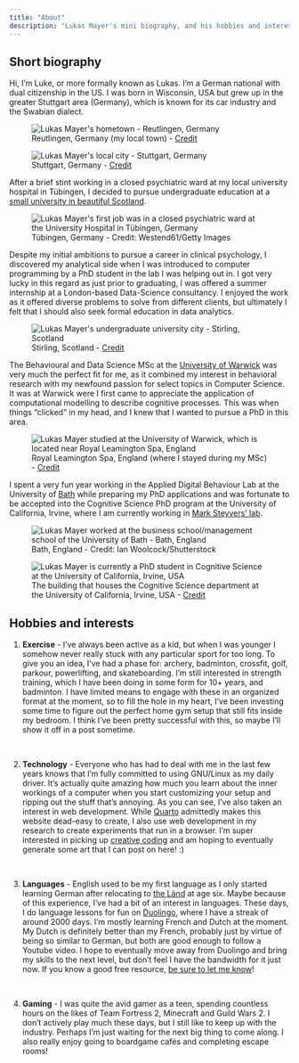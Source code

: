 ```yaml
---
title: "About"
description: "Lukas Mayer's mini biography, and his hobbies and interests - exercise, technology, languages, and gaming."
---
```



<div class="quarto-content hidden">
</div>

<style>
.description {
    display: none;
}
</style>

<script>
  window.addEventListener("load", function() {
    var content = document.querySelector(".quarto-content");
    if (content) {
      content.classList.remove("hidden");  // Remove the hidden class to allow transition
      content.classList.add("fade-in");    // Add the fade-in class for the transition effect
    }
  });
</script>


:::{.column-body-outset}
## Short biography

Hi, I'm Luke, or more formally known as Lukas.
I'm a German national with dual citizenship in the US. 
I was born in Wisconsin, USA but grew up in the greater Stuttgart area (Germany), which is known for its car industry and the Swabian dialect.

![Reutlingen, Germany (my local town) - [Credit](https://www.nts.eu/en/nts-reutlingen/)](assets/reutlingen.jpg){fig-cap="Credit: https://www.nts.eu/en/nts-reutlingen/" alt="Lukas Mayer's hometown - Reutlingen, Germany"}


![Stuttgart, Germany - [Credit]( https://www.tripadvisor.com/Tourism-g187291-Stuttgart_Baden_Wurttemberg-Vacations.html
)](assets/stuttgart.jpg){fig-cap="Credit: https://www.tripadvisor.com/Tourism-g187291-Stuttgart_Baden_Wurttemberg-Vacations.html" alt="Lukas Mayer's local city - Stuttgart, Germany"}


After a brief stint working in a closed psychiatric ward at my local university hospital in Tübingen, I decided to pursue undergraduate education at a [small university in beautiful Scotland](https://www.stir.ac.uk). 


![Tübingen, Germany - Credit: Westend61/Getty Images](assets/tuebingen.jpg){fig-cap="Credit: Westend61/Getty Images" alt="Lukas Mayer's first job was in a closed psychiatric ward at the University Hospital in Tübingen, Germany"}


Despite my initial ambitions to pursue a career in clinical psychology, I discovered my analytical side when I was introduced to computer programming by a PhD student in the lab I was helping out in. I got very lucky in this regard as just prior to graduating, I was offered a summer internship at a London-based Data-Science consultancy. I enjoyed the work as it offered diverse problems to solve from different clients, but ultimately I felt that I should also seek formal education in data analytics. 


![Stirling, Scotland - [Credit](https://www.yopa.co.uk/homeowners-hub/whats-it-like-to-live-in-stirling/)](assets/stirling.jpg){fig-cap="Credit: https://www.yopa.co.uk/homeowners-hub/whats-it-like-to-live-in-stirling/" alt="Lukas Mayer's undergraduate university city - Stirling, Scotland"}

The Behavioural and Data Science MSc at the [University of Warwick](https://warwick.ac.uk) was very much the perfect fit for me, as it combined my interest in behavioral research with my newfound passion for select topics in Computer Science. It was at Warwick were I first came to appreciate the application of computational modelling to describe cognitive processes. This was when things "clicked" in my head, and I knew that I wanted to pursue a PhD in this area.


![Royal Leamington Spa, England (where I stayed during my MSc) -  [Credit](https://royal-leamington-spa.co.uk/visit/)](assets/leamington.jpg){fig-cap="Credit: https://royal-leamington-spa.co.uk/visit/" alt="Lukas Mayer studied at the University of Warwick, which is located near Royal Leamington Spa, England"}


I spent a very fun year working in the Applied Digital Behaviour Lab at the University of [Bath](https://visitbath.co.uk) while preparing my PhD applications and was fortunate to be accepted into the Cognitive Science PhD program at the University of California, Irvine, where I am currently working in [Mark Steyvers' lab](https://steyvers.socsci.uci.edu/madlab/).




![Bath, England - Credit: Ian Woolcock/Shutterstock](assets/bath.jpg){fig-cap="Credit: Ian Woolcock — Shutterstock" alt="Lukas Mayer worked at the business school/management school of the University of Bath - Bath, England"}

![The building that houses the Cognitive Science department at the University of California, Irvine, USA - [Credit](https://www.undergrad.socsci.uci.edu/ssusa/policies.php)](assets/sbsg.jpg){fig-cap="Credit: https://www.undergrad.socsci.uci.edu/ssusa/policies.php)](assets/sbsg.jpg" alt="Lukas Mayer is currently a PhD student in Cognitive Science at the University of California, Irvine, USA"}



## Hobbies and interests

1) **Exercise** - I've always been active as a kid, but when I was younger I somehow never really stuck with any particular sport for too long. To give you an idea, I've had a phase for: archery, badminton, crossfit, golf, parkour, powerlifting, and skateboarding. I'm still interested in strength training, which I have been doing in some form for 10+ years, and badminton. I have limited means to engage with these in an organized format at the moment, so to fill the hole in my heart, I've been investing some time to figure out the perfect home gym setup that still fits inside my bedroom. I think I've been pretty successful with this, so maybe I'll show it off in a post sometime.

\

2) **Technology** - Everyone who has had to deal with me in the last few years knows that I'm fully committed to using GNU/Linux as my daily driver. It's actually quite amazing how much you learn about the inner workings of a computer when you start customizing your setup and ripping out the stuff that's annoying. As you can see, I've also taken an interest in web development. While [Quarto](https://www.quarto.org) admittedly makes this website dead-easy to create, I also use web development in my research to create experiments that run in a browser. I'm super interested in picking up [creative coding](https://openprocessing.org/discover/#/trending) and am hoping to eventually generate some art that I can post on here! :)  

\

3) **Languages** - English used to be my first language as I only started learning German after relocating to [the Länd](https://www.thelaend.de/en/kampagne/) at age six. Maybe because of this experience, I've had a bit of an interest in languages. These days, I do language lessons for fun on [Duolingo](https://www.duolingo.com/profile/luwmayer), where I have a streak of around 2000 days. I'm mostly learning French and Dutch at the moment. My Dutch is definitely better than my French, probably just by virtue of being so similar to German, but both are good enough to follow a Youtube video. I hope to eventually move away from Duolingo and bring my skills to the next level, but don't feel I have the bandwidth for it just now. If you know a good free resource, [be sure to let me know](mailto:willuk@vivaldi.net)!  

\

4) **Gaming** - I was quite the avid gamer as a teen, spending countless hours on the likes of Team Fortress 2, Minecraft and Guild Wars 2. I don't actively play much these days, but I still like to keep up with the industry. Perhaps I'm just waiting for the next big thing to come along. I also really enjoy going to boardgame cafés and completing escape rooms!

\

:::




